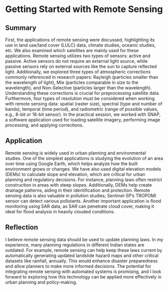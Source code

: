 # Getting Started with Remote Sensing

## Summary

First, the applications of remote sensing were discussed, highlighting its use in land use/land cover (LULC) data, climate studies, oceanic studies, etc. We also examined which satellites are mainly used for these applications. Remote sensing utilizes two types of sensors: active and passive. Active sensors do not require an external light source, while passive sensors rely on external sources like the sun to capture reflected light. Additionally, we explored three types of atmospheric corrections commonly referenced in research papers: Rayleigh (particles smaller than the wavelength of light), Mie (particles comparable in size to the wavelength), and Non-Selective (particles larger than the wavelength). Understanding these corrections is crucial for preprocessing satellite data. Furthermore, four types of resolution must be considered when working with remote sensing data: spatial (raster size), spectral (type and number of bands), temporal (time period), and radiometric (range of possible values, e.g., 8-bit or 16-bit sensor). In the practical session, we worked with SNAP, a software application used for loading satellite imagery, performing image processing, and applying corrections.

## Application

Remote sensing is widely used in urban planning and environmental studies. One of the simplest applications is studying the evolution of an area over time using Google Earth, which helps analyze how the built environment grows or changes. We have also used digital elevation models (DEMs) to calculate slope and elevation, which are critical for urban planning and regulatory decisions. For instance, planning laws often restrict construction in areas with steep slopes. Additionally, DEMs help create drainage patterns, aiding in their identification and protection. Remote sensing data is also valuable in pollution studies; Sentinel-5P’s TROPOMI sensor can detect various pollutants. Another important application is flood monitoring using SAR data, as SAR can penetrate cloud cover, making it ideal for flood analysis in heavily clouded conditions.

## Reflection

I believe remote sensing data should be used to update planning laws. In my experience, many planning regulations in different Indian states are outdated. For example, remote sensing can help keep these laws current by automatically generating updated landslide hazard maps and other critical datasets like rainfall, annually. This would enhance disaster preparedness and allow planners to make more informed decisions. The potential for integrating remote sensing with automated systems is promising, and I look forward to exploring how this technology can be applied more effectively in urban planning and policy-making.
